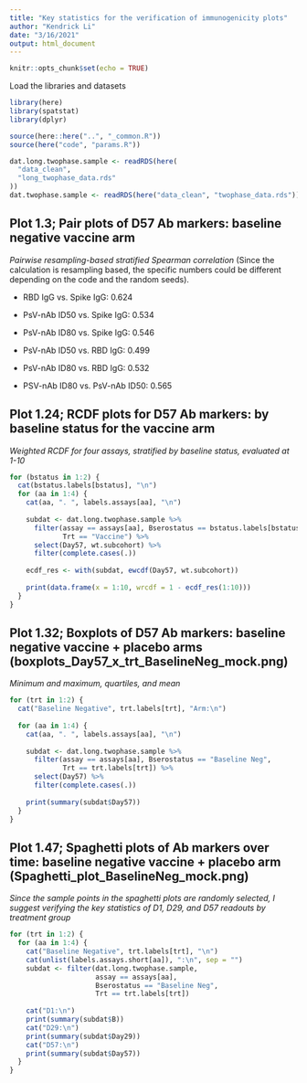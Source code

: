 ```yaml
---
title: "Key statistics for the verification of immunogenicity plots"
author: "Kendrick Li"
date: "3/16/2021"
output: html_document
---
```


```r
knitr::opts_chunk$set(echo = TRUE)
```
Load the libraries and datasets

```r
library(here)
library(spatstat)
library(dplyr)

source(here::here("..", "_common.R"))
source(here("code", "params.R"))

dat.long.twophase.sample <- readRDS(here(
  "data_clean",
  "long_twophase_data.rds"
))
dat.twophase.sample <- readRDS(here("data_clean", "twophase_data.rds"))

```
## Plot 1.3; Pair plots of D57 Ab markers: baseline negative vaccine arm 
*Pairwise resampling-based stratified Spearman correlation*
(Since the calculation is resampling based, the specific numbers could be different depending on the code and the random seeds).

- RBD IgG vs. Spike IgG: 0.624

- PsV-nAb ID50 vs. Spike IgG: 0.534

- PsV-nAb ID80 vs. Spike IgG: 0.546

- PsV-nAb ID50 vs. RBD IgG: 0.499

- PsV-nAb ID80 vs. RBD IgG: 0.532

- PSV-nAb ID80 vs. PsV-nAb ID50: 0.565

## Plot 1.24; RCDF plots for D57 Ab markers: by baseline status for the vaccine arm
*Weighted RCDF for four assays, stratified by baseline status, evaluated at 1-10*

```r
for (bstatus in 1:2) {
  cat(bstatus.labels[bstatus], "\n")
  for (aa in 1:4) {
    cat(aa, ". ", labels.assays[aa], "\n")
    
    subdat <- dat.long.twophase.sample %>%
      filter(assay == assays[aa], Bserostatus == bstatus.labels[bstatus],
             Trt == "Vaccine") %>%
      select(Day57, wt.subcohort) %>%
      filter(complete.cases(.))
    
    ecdf_res <- with(subdat, ewcdf(Day57, wt.subcohort))
    
    print(data.frame(x = 1:10, wrcdf = 1 - ecdf_res(1:10)))
  }
}


```
## Plot 1.32; Boxplots of D57 Ab markers: baseline negative vaccine + placebo arms (boxplots_Day57_x_trt_BaselineNeg_mock.png)

*Minimum and maximum, quartiles, and mean*

```r
for (trt in 1:2) {
  cat("Baseline Negative", trt.labels[trt], "Arm:\n")
  
  for (aa in 1:4) {
    cat(aa, ". ", labels.assays[aa], "\n")
    
    subdat <- dat.long.twophase.sample %>%
      filter(assay == assays[aa], Bserostatus == "Baseline Neg",
             Trt == trt.labels[trt]) %>%
      select(Day57) %>%
      filter(complete.cases(.))
    
    print(summary(subdat$Day57))
  }
}
```

## Plot 1.47; Spaghetti plots of Ab markers over time: baseline negative vaccine + placebo arm (Spaghetti_plot_BaselineNeg_mock.png)
*Since the sample points in the spaghetti plots are randomly selected, I suggest verifying the key statistics of D1, D29, and D57 readouts by treatment group*
```r
for (trt in 1:2) {
  for (aa in 1:4) {
    cat("Baseline Negative", trt.labels[trt], "\n")
    cat(unlist(labels.assays.short[aa]), ":\n", sep = "")
    subdat <- filter(dat.long.twophase.sample, 
                     assay == assays[aa],
                     Bserostatus == "Baseline Neg",
                     Trt == trt.labels[trt])
    
    cat("D1:\n")
    print(summary(subdat$B))
    cat("D29:\n")
    print(summary(subdat$Day29))
    cat("D57:\n")
    print(summary(subdat$Day57))
  }
}


```